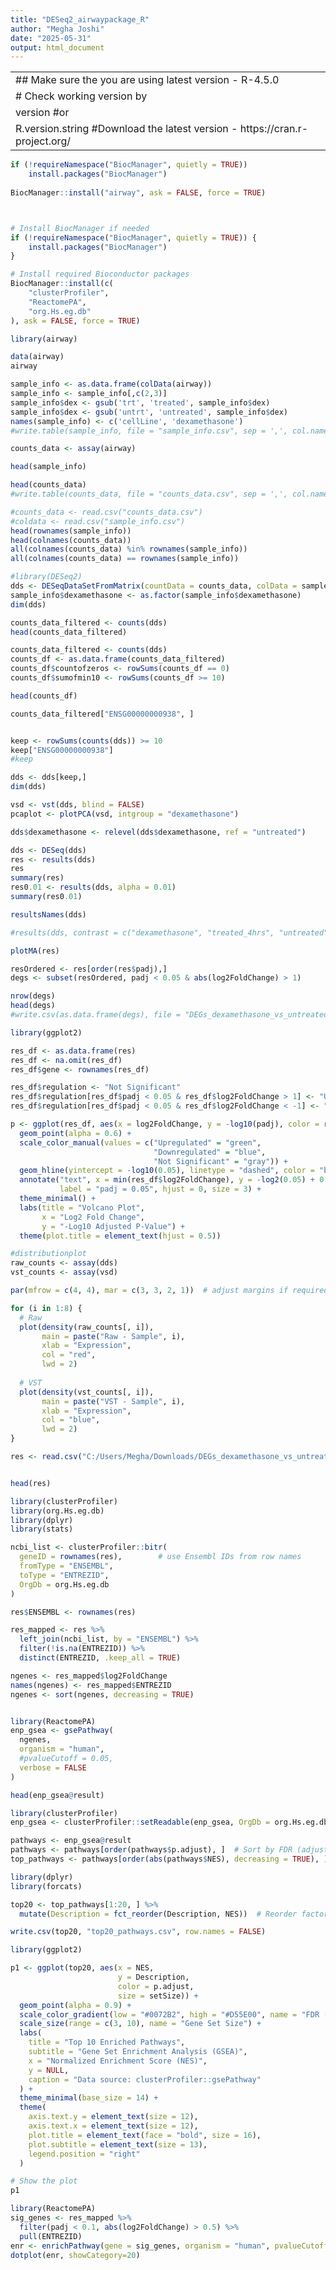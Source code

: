 ```yaml
---
title: "DESeq2_airwaypackage_R"
author: "Megha Joshi"
date: "2025-05-31"
output: html_document
---
```


---------------------------------------------------------------------------------------
## Make sure the you are using latest version - R-4.5.0
# Check working version by 
version    #or
R.version.string    #Download the latest version - https://cran.r-project.org/
---------------------------------------------------------------------------------------


```r
if (!requireNamespace("BiocManager", quietly = TRUE))
    install.packages("BiocManager")
    
BiocManager::install("airway", ask = FALSE, force = TRUE)



# Install BiocManager if needed
if (!requireNamespace("BiocManager", quietly = TRUE)) {
    install.packages("BiocManager")
}

# Install required Bioconductor packages
BiocManager::install(c(
    "clusterProfiler",
    "ReactomePA",
    "org.Hs.eg.db"
), ask = FALSE, force = TRUE)

```


```r
library(airway)

data(airway)
airway

sample_info <- as.data.frame(colData(airway))
sample_info <- sample_info[,c(2,3)]
sample_info$dex <- gsub('trt', 'treated', sample_info$dex)
sample_info$dex <- gsub('untrt', 'untreated', sample_info$dex)
names(sample_info) <- c('cellLine', 'dexamethasone')
#write.table(sample_info, file = "sample_info.csv", sep = ',', col.names = T, row.names = T, quote = F)

counts_data <- assay(airway)

head(sample_info)

head(counts_data)
#write.table(counts_data, file = "counts_data.csv", sep = ',', col.names = T, row.names = T, quote = F)
```

```r
#counts_data <- read.csv("counts_data.csv")
#coldata <- read.csv("sample_info.csv")
head(rownames(sample_info))
head(colnames(counts_data))
all(colnames(counts_data) %in% rownames(sample_info))
all(colnames(counts_data) == rownames(sample_info))
```


```r
#library(DESeq2)
dds <- DESeqDataSetFromMatrix(countData = counts_data, colData = sample_info, design = ~ dexamethasone)
sample_info$dexamethasone <- as.factor(sample_info$dexamethasone)
dim(dds)
```


```r
counts_data_filtered <- counts(dds)
head(counts_data_filtered)

counts_data_filtered <- counts(dds)
counts_df <- as.data.frame(counts_data_filtered)
counts_df$countofzeros <- rowSums(counts_df == 0)
counts_df$sumofmin10 <- rowSums(counts_df >= 10)

head(counts_df)

counts_data_filtered["ENSG00000000938", ]


keep <- rowSums(counts(dds)) >= 10
keep["ENSG00000000938"]
#keep

dds <- dds[keep,]
dim(dds)
```

```r
vsd <- vst(dds, blind = FALSE)
pcaplot <- plotPCA(vsd, intgroup = "dexamethasone")

dds$dexamethasone <- relevel(dds$dexamethasone, ref = "untreated")

dds <- DESeq(dds)
res <- results(dds)
res
summary(res)
res0.01 <- results(dds, alpha = 0.01)
summary(res0.01)

resultsNames(dds)

#results(dds, contrast = c("dexamethasone", "treated_4hrs", "untreated"))
```


```r
plotMA(res)
```


```r
resOrdered <- res[order(res$padj),]
degs <- subset(resOrdered, padj < 0.05 & abs(log2FoldChange) > 1)

nrow(degs)
head(degs)
#write.csv(as.data.frame(degs), file = "DEGs_dexamethasone_vs_untreated.csv")

```

```r
library(ggplot2)

res_df <- as.data.frame(res)
res_df <- na.omit(res_df)
res_df$gene <- rownames(res_df)

res_df$regulation <- "Not Significant"
res_df$regulation[res_df$padj < 0.05 & res_df$log2FoldChange > 1] <- "Upregulated"
res_df$regulation[res_df$padj < 0.05 & res_df$log2FoldChange < -1] <- "Downregulated"

p <- ggplot(res_df, aes(x = log2FoldChange, y = -log10(padj), color = regulation)) +
  geom_point(alpha = 0.6) +
  scale_color_manual(values = c("Upregulated" = "green", 
                                "Downregulated" = "blue", 
                                "Not Significant" = "gray")) +
  geom_hline(yintercept = -log10(0.05), linetype = "dashed", color = "black") +
  annotate("text", x = min(res_df$log2FoldChange), y = -log2(0.05) + 0.5,
           label = "padj = 0.05", hjust = 0, size = 3) +
  theme_minimal() +
  labs(title = "Volcano Plot", 
       x = "Log2 Fold Change", 
       y = "-Log10 Adjusted P-Value") +
  theme(plot.title = element_text(hjust = 0.5))


```


```r
#distributionplot
raw_counts <- assay(dds)
vst_counts <- assay(vsd)

par(mfrow = c(4, 4), mar = c(3, 3, 2, 1))  # adjust margins if required

for (i in 1:8) {
  # Raw
  plot(density(raw_counts[, i]),
       main = paste("Raw - Sample", i),
       xlab = "Expression",
       col = "red",
       lwd = 2)
  
  # VST 
  plot(density(vst_counts[, i]),
       main = paste("VST - Sample", i),
       xlab = "Expression",
       col = "blue",
       lwd = 2)
}

```



```r

res <- read.csv("C:/Users/Megha/Downloads/DEGs_dexamethasone_vs_untreated.csv", row.names = 1)


head(res)

library(clusterProfiler)
library(org.Hs.eg.db)
library(dplyr)
library(stats)

ncbi_list <- clusterProfiler::bitr(
  geneID = rownames(res),        # use Ensembl IDs from row names
  fromType = "ENSEMBL",          
  toType = "ENTREZID", 
  OrgDb = org.Hs.eg.db
)

res$ENSEMBL <- rownames(res)

res_mapped <- res %>%
  left_join(ncbi_list, by = "ENSEMBL") %>%
  filter(!is.na(ENTREZID)) %>%
  distinct(ENTREZID, .keep_all = TRUE)

ngenes <- res_mapped$log2FoldChange
names(ngenes) <- res_mapped$ENTREZID
ngenes <- sort(ngenes, decreasing = TRUE)


library(ReactomePA)
enp_gsea <- gsePathway(
  ngenes,
  organism = "human",
  #pvalueCutoff = 0.05,
  verbose = FALSE
)

head(enp_gsea@result)
```

```r

library(clusterProfiler)
enp_gsea <- clusterProfiler::setReadable(enp_gsea, OrgDb = org.Hs.eg.db, keyType = "ENTREZID")

pathways <- enp_gsea@result
pathways <- pathways[order(pathways$p.adjust), ]  # Sort by FDR (adjusted p-value)
top_pathways <- pathways[order(abs(pathways$NES), decreasing = TRUE), ]  # Sort by NES

library(dplyr)
library(forcats)

top20 <- top_pathways[1:20, ] %>%
  mutate(Description = fct_reorder(Description, NES))  # Reorder factor for y-axis

write.csv(top20, "top20_pathways.csv", row.names = FALSE)

```

```r
library(ggplot2)

p1 <- ggplot(top20, aes(x = NES,
                        y = Description,
                        color = p.adjust,
                        size = setSize)) +
  geom_point(alpha = 0.9) +
  scale_color_gradient(low = "#0072B2", high = "#D55E00", name = "FDR (p.adjust)") +
  scale_size(range = c(3, 10), name = "Gene Set Size") +
  labs(
    title = "Top 10 Enriched Pathways",
    subtitle = "Gene Set Enrichment Analysis (GSEA)",
    x = "Normalized Enrichment Score (NES)",
    y = NULL,
    caption = "Data source: clusterProfiler::gsePathway"
  ) +
  theme_minimal(base_size = 14) +
  theme(
    axis.text.y = element_text(size = 12),
    axis.text.x = element_text(size = 12),
    plot.title = element_text(face = "bold", size = 16),
    plot.subtitle = element_text(size = 13),
    legend.position = "right"
  )

# Show the plot
p1

```


```r
library(ReactomePA)
sig_genes <- res_mapped %>%
  filter(padj < 0.1, abs(log2FoldChange) > 0.5) %>%
  pull(ENTREZID)
enr <- enrichPathway(gene = sig_genes, organism = "human", pvalueCutoff = 0.1)
dotplot(enr, showCategory=20)
```

